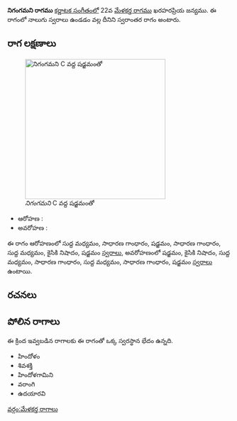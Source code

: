 {{Infobox ragam
	| name          	= నిగంగమని
	| synonym	    	= 
	| mela          	= 
	| chakra        	= 
	| janaka        	= 
	| type          	= స్వరాంతర
	| arohanam      	= {{svaraC|M1|G2|S|G2|M1|N2|S'}} 
	| avarohanam    	= {{svaraC|S'|N2|M1|G2|M1|G2|S}}
	| jeeva         	=
	| chhaya        	=
	| nyasa         	=
	| vishesha      	= 
	| equivalent  		= 
}}
{{కర్ణాటక సంగీత రాగాలు}}
'''నిగంగమని రాగము''' [[కర్ణాటక సంగీతం]]లో 22వ [[మేళకర్త రాగము]] ఖరహరప్రియ జన్యము.  ఈ రాగంలో నాలుగు స్వరాలు ఉండడం వల్ల దీనిని స్వరాంతర రాగం అంటారు.


==రాగ లక్షణాలు==
[[Image:nigamgamani_kb2wiki.png|thumb|right|316px|''నిగంగమని'' C వద్ద షడ్జమంతో]]

* ఆరోహణ : {{svaraC|M1|G2|S|G2|M1|N2|S'}} 
* అవరోహణ : {{svaraC|S'|N2|M1|G2|M1|G2|S}}

ఈ రాగం ఆరోహణంలో సుద్ద మధ్యమం, సాధారణ  గాంధారం, షడ్జమం, సాధారణ  గాంధారం, సుద్ద మధ్యమం, కైసికి నిషాదం, షడ్జమం [[స్వరాలు]], అవరోహణంలో షడ్జమం, కైసికి నిషాదం, సుద్ద మధ్యమం, సాధారణ  గాంధారం, సుద్ద మధ్యమం, సాధారణ  గాంధారం, షడ్జమం [[స్వరాలు]] ఉంటాయి.

==రచనలు==



==పోలిన రాగాలు==
ఈ క్రింద ఇవ్వబడిన రాగాలకు ఈ రాగంతో ఒక్క స్వరస్థాన భేదం ఉన్నది.
* హిందోళం
* శివశక్తి
* హిందోళగామిని
* వరాంగి
* ఉదయారవి



[[వర్గం:మేళకర్త రాగాలు]]